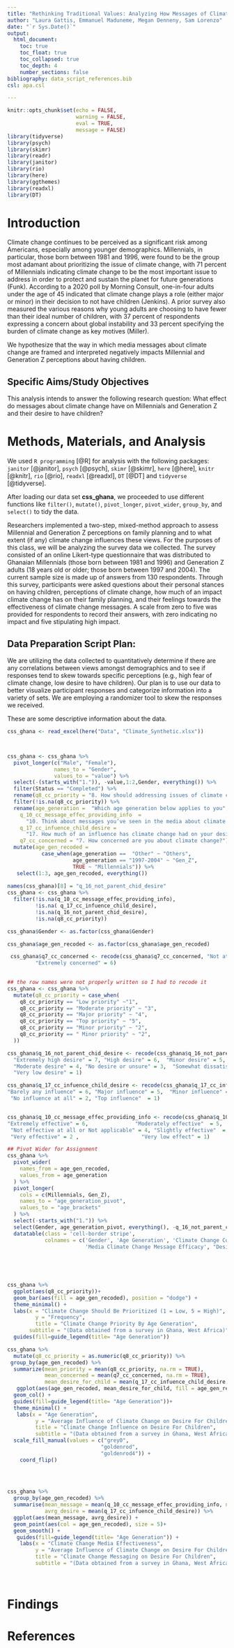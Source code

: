 ```yaml
---
title: "Rethinking Traditional Values: Analyzing How Messages of Climate Change Affect Family Planning Among Millennials and Generation Z"
author: "Laura Gattis, Emmanuel Maduneme, Megan Denneny, Sam Lorenzo"
date: "`r Sys.Date()`"
output:
  html_document:
    toc: true
    toc_float: true 
    toc_collapsed: true
    toc_depth: 4
    number_sections: false
bibliography: data_script_references.bib
csl: apa.csl

---
```


```r
knitr::opts_chunk$set(echo = FALSE, 
                      warning = FALSE,
                      eval = TRUE,
                      message = FALSE)
library(tidyverse)
library(psych)
library(skimr)
library(readr)
library(janitor)
library(rio)
library(here)
library(ggthemes)
library(readxl)
library(DT)

```




# Introduction\centering

Climate change continues to be perceived as a significant risk among Americans, especially among younger demographics. Millennials, in particular, those born between 1981 and 1996, were found to be the group most adamant about prioritizing the issue of climate change, with 71 percent of Millennials indicating climate change to be the most important issue to address in order to protect and sustain the planet for future generations (Funk). According to a 2020 poll by Morning Consult, one-in-four adults under the age of 45 indicated that climate change plays a role (either major or minor) in their decision to not have children (Jenkins). A prior survey also measured the various reasons why young adults are choosing to have fewer than their ideal number of children, with 37 percent of respondents expressing a concern about global instability and 33 percent specifying the burden of climate change as key motives (Miller). 

We hypothesize that the way in which media messages about climate change are framed and interpreted negatively impacts Millennial and Generation Z perceptions about having children.

## Specific Aims/Study Objectives\centering
This analysis intends to answer the following research question: What effect do messages about climate change have on Millennials and Generation Z and their desire to have children?




# Methods, Materials, and Analysis\centering
We used `R programming` [@R] for analysis with the following packages: `janitor` [@janitor], `psych` [@psych], `skimr` [@skimr], `here` [@here], `knitr` [@knitr], `rio` [@rio], `readxl` [@readxl], `DT` [@DT] and `tidyverse` [@tidyverse]. 


After loading our data set **css_ghana**, we proceeded to use different functions like `filter()`, `mutate()`, `pivot_longer`, `pivot_wider`, `group_by`, and `select()` to tidy the data.



Researchers implemented a two-step, mixed-method approach to assess Millennial and Generation Z perceptions on family planning and to what extent (if any) climate change influences these views. For the purposes of this class, we will be analyzing the survey data we collected. The survey consisted of an online Likert-type questionnaire that was distributed to Ghanaian Millennials (those born between 1981 and 1996) and Generation Z adults (18 years old or older; those born between 1997 and 2004). The current sample size is made up of answers from 130 respondents. Through this survey, participants were asked questions about their personal stances on having children, perceptions of climate change, how much of an impact climate change has on their family planning, and their feelings towards the effectiveness of climate change messages. A scale from zero to five was provided for respondents to record their answers, with zero indicating no impact and five stipulating high impact. 

## Data Preparation Script Plan:

We are utilizing the data collected to quantitatively determine if there are any correlations between views amongst demographics and to see if responses tend to skew towards specific perceptions (e.g., high fear of climate change, low desire to have children). Our plan is to use our data to better visualize participant responses and categorize information into a variety of sets. We are employing a randomizer tool to skew the responses we received. 


These are some descriptive information about the data. 



```r
css_ghana <- read_excel(here("Data", "Climate_Synthetic.xlsx"))



css_ghana <- css_ghana %>% 
  pivot_longer(c("Male", "Female"), 
               names_to = "Gender",
               values_to = "value") %>% 
  select(-(starts_with("1.")), -value,1:2,Gender, everything()) %>% 
  filter(Status == "Completed") %>% 
  rename(q8_cc_priority = "8. How should addressing issues of climate change be prioritized?") %>% 
  filter(!is.na(q8_cc_priority)) %>% 
  rename(age_generation =  "Which age generation below applies to you",
    q_10_cc_message_effec_providing_info  = 
      "10. Think about messages you’ve seen in the media about climate change. How effective were they in terms of providing information?",
    q_17_cc_infuence_child_desire = 
      "17. How much of an influence has climate change had on your desire to have children?",
    q7_cc_concerned = "7. How concerned are you about climate change?") %>% 
  mutate(age_gen_recoded = 
           case_when(age_generation ==  "Other" ~ "Others",
                     age_generation == "1997-2004" ~ "Gen_Z",
                     TRUE ~ "Millennials")) %>% 
   select(1:3, age_gen_recoded, everything())
 
names(css_ghana)[8] = "q_16_not_parent_chid_desire"
css_ghana <- css_ghana %>% 
  filter(!is.na(q_10_cc_message_effec_providing_info),
         !is.na( q_17_cc_infuence_child_desire),
         !is.na(q_16_not_parent_chid_desire),
         !is.na(q8_cc_priority))

css_ghana$Gender <- as.factor(css_ghana$Gender)

css_ghana$age_gen_recoded <- as.factor(css_ghana$age_gen_recoded)

 css_ghana$q7_cc_concerned <- recode(css_ghana$q7_cc_concerned, "Not at all" = 1, "Not very concerned" = 2 , "Slightly concerned" = 3, "Moderately concerned" = 4, "Very concerned" = 5,     
         "Extremely concerned" = 6)
  

## the row names were not properly written so I had to recode it  
css_ghana <- css_ghana %>% 
  mutate(q8_cc_priority = case_when(
    q8_cc_priority == "Low priority" ~"1",
    q8_cc_priority == "Moderate priority" ~ "3",
    q8_cc_priority == "Major priority" ~ "4",
    q8_cc_priority == "Top priority" ~ "5",
    q8_cc_priority == "Minor priority" ~ "2",
    q8_cc_priority == " Minor priority" ~ "2",
  ))

css_ghana$q_16_not_parent_chid_desire <- recode(css_ghana$q_16_not_parent_chid_desire,
  "Extremely high desire" = 7, "High desire" = 6,  "Minor desire" = 5, 
  "Moderate desire" = 4, "No desire or unsure" = 3,  "Somewhat dissatisfied" = 2,
  "Very low desire" = 1)  

css_ghana$q_17_cc_infuence_child_desire <- recode(css_ghana$q_17_cc_infuence_child_desire,
"Barely any influence" = 6, "Major influence" = 5,  "Minor influence" = 4,     "Moderate influence" = 3,
 "No influence at all" = 2, "Top influence"  = 1)


css_ghana$q_10_cc_message_effec_providing_info <- recode(css_ghana$q_10_cc_message_effec_providing_info,
"Extremely effective" = 6,               "Moderately effective"  = 5,                 
 "Not effective at all or Not applicable" = 4, "Slightly effective"  = 3,                 
 "Very effective" = 2 ,                    "Very low effect" = 1)


```



```r



## Pivot Wider for Assignment
css_ghana %>% 
  pivot_wider(
    names_from = age_gen_recoded,
    values_from = age_generation
  ) %>%
  pivot_longer(
    cols = c(Millennials, Gen_Z),
    names_to = "age_generation_pivot",
    values_to = "age_brackets"
  ) %>% 
  select(-starts_with("1.")) %>% 
  select(Gender, age_generation_pivot, everything(), -q_16_not_parent_chid_desire, -value, -Others,-age_brackets, -ID, -Status) %>% 
  datatable(class = 'cell-border stripe',
            colnames = c('Gender', 'Age Generation', 'Climate Change Concern', 'Climate Change Priority',
                         'Media Climate Change Message Efficacy', "Desire For Children"))
 
  

  
```


```r

css_ghana %>% 
  ggplot(aes(q8_cc_priority))+
  geom_bar(aes(fill = age_gen_recoded), position = "dodge") +
  theme_minimal() +
  labs(x = "Climate Change Should Be Prioritized (1 = Low, 5 = High)",
         y = "Frequency",
         title = "Climate Change Priority By Age Generation",
       subtitle = "(Data obtained from a survey in Ghana, West Africa)") +
  guides(fill=guide_legend(title= "Age Generation"))


```


```r
css_ghana %>% 
  mutate(q8_cc_priority = as.numeric(q8_cc_priority)) %>% 
 group_by(age_gen_recoded) %>% 
  summarize(mean_priority = mean(q8_cc_priority, na.rm = TRUE),
            mean_concerned = mean(q7_cc_concerned, na.rm = TRUE),
            mean_desire_for_child = mean(q_17_cc_infuence_child_desire, na.rm = TRUE)) %>% 
   ggplot(aes(age_gen_recoded, mean_desire_for_child, fill = age_gen_recoded)) +
  geom_col() +
  guides(fill=guide_legend(title= "Age Generation"))+
  theme_minimal() +
   labs(x = "Age Generation",
         y = "Average Influence of Climate Change on Desire For Children",
         title = "Climate Change Influence on Desire For Children",
         subtitle = "(Data obtained from a survey in Ghana, West Africa)") +
  scale_fill_manual(values = c("grey0",
                              "goldenrod", 
                              "goldenrod4")) +
    coord_flip()
   

 
```


```r

css_ghana %>% 
  group_by(age_gen_recoded) %>% 
  summarise(mean_message = mean(q_10_cc_message_effec_providing_info, na.rm = TRUE),
            avrg_desire = mean(q_17_cc_infuence_child_desire)) %>% 
  ggplot(aes(mean_message, avrg_desire)) + 
  geom_point(aes(col = age_gen_recoded), size = 5)+
  geom_smooth() +
   guides(fill=guide_legend(title= "Age Generation")) +
    labs(x = "Climate Change Media Effectiveness",
         y = "Average Influence of Climate Change on Desire For Children",
         title = "Climate Change Messaging on Desire For Children",
         subtitle = "(Data obtained from a survey in Ghana, West Africa)") 
   
  
```
# Findings



\newpage
# References\centering

